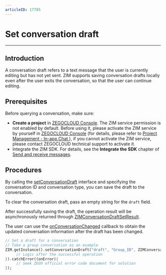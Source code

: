 ```yaml
---
articleID: 17785
---
```



# Set conversation draft

- - -

## Introduction

A conversation draft refers to a text message that the user is currently editing but has not yet sent. ZIM supports saving conversation drafts locally even after the user exits the conversation, so that the user can continue editing.

## Prerequisites

Before querying a conversation, make sure:

- **Create a project** in [ZEGOCLOUD Console](https://console.zegocloud.com). The ZIM service permission is not enabled by default. Before using it, please activate the ZIM service by yourself in [ZEGOCLOUD Console](https://console.zegocloud.com) (for details, please refer to [Project Management - In-app Chat ](#15174)), if you cannot activate the ZIM service, please contact ZEGOCLOUD technical support to activate it.
- Integrate the ZIM SDK. For details, see the **Integrate the SDK** chapter of [Send and receive messages](!Implementation_of_sending_and_receiving).

## Procedures

By calling the [setConversationDraft](https://pub.dev/documentation/zego_zim/latest/zego_zim/ZIM/setConversationDraft.html) interface and specifying the conversation ID and conversation type, you can save the draft to the conversation.

<Note title="Note">

To clear the conversation draft, pass an empty string for the `draft` field.
</Note>

After successfully saving the draft, the operation result will be asynchronously returned through [ZIMConversationDraftSetResult](https://pub.dev/documentation/zego_zim/latest/zego_zim/ZIMConversationDraftSetResult-class.html).

The user can use the [onConversationChanged](https://pub.dev/documentation/zego_zim/latest/zego_zim/ZIMEventHandler/onConversationChanged.html) callback to obtain the updated conversation information after the draft has been changed.

```dart
// Set a draft for a conversation
// Take a group conversation as an example
ZIM.getInstance().setConversationDraft("draft", "Group_ID", ZIMConversationType.group).then((value){
     // Logic after the successful operation
}).catchError((onError){
     // Seek ZEGO official error code document for solution
});
```
